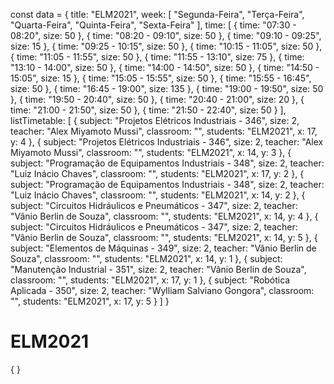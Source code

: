 const data = {
  title: "ELM2021",
  week: [
    "Segunda-Feira",
    "Terça-Feira",
    "Quarta-Feira",
    "Quinta-Feira",
    "Sexta-Feira"
  ],
  time: [
    {
      time: "07:30 - 08:20",
      size: 50
    },
    {
      time: "08:20 - 09:10",
      size: 50
    },
    {
      time: "09:10 - 09:25",
      size: 15
    },
    {
      time: "09:25 - 10:15",
      size: 50
    },
    {
      time: "10:15 - 11:05",
      size: 50
    },
    {
      time: "11:05 - 11:55",
      size: 50
    },
    {
      time: "11:55 - 13:10",
      size: 75
    },
    {
      time: "13:10 - 14:00",
      size: 50
    },
    {
      time: "14:00 - 14:50",
      size: 50
    },
    {
      time: "14:50 - 15:05",
      size: 15
    },
    {
      time: "15:05 - 15:55",
      size: 50
    },
    {
      time: "15:55 - 16:45",
      size: 50
    },
    {
      time: "16:45 - 19:00",
      size: 135
    },
    {
      time: "19:00 - 19:50",
      size: 50
    },
    {
      time: "19:50 - 20:40",
      size: 50
    },
    {
      time: "20:40 - 21:00",
      size: 20
    },
    {
      time: "21:00 - 21:50",
      size: 50
    },
    {
      time: "21:50 - 22:40",
      size: 50
    }
  ],
  listTimetable: [
    {
      subject: "Projetos Elétricos Industriais - 346",
      size: 2,
      teacher: "Alex Miyamoto Mussi",
      classroom: "",
      students: "ELM2021",
      x: 17,
      y: 4
    },
    {
      subject: "Projetos Elétricos Industriais - 346",
      size: 2,
      teacher: "Alex Miyamoto Mussi",
      classroom: "",
      students: "ELM2021",
      x: 14,
      y: 3
    },
    {
      subject: "Programação de Equipamentos Industriais - 348",
      size: 2,
      teacher: "Luiz Inácio Chaves",
      classroom: "",
      students: "ELM2021",
      x: 17,
      y: 2
    },
    {
      subject: "Programação de Equipamentos Industriais - 348",
      size: 2,
      teacher: "Luiz Inácio Chaves",
      classroom: "",
      students: "ELM2021",
      x: 14,
      y: 2
    },
    {
      subject: "Circuitos Hidráulicos e Pneumáticos - 347",
      size: 2,
      teacher: "Vânio Berlin de Souza",
      classroom: "",
      students: "ELM2021",
      x: 14,
      y: 4
    },
    {
      subject: "Circuitos Hidráulicos e Pneumáticos - 347",
      size: 2,
      teacher: "Vânio Berlin de Souza",
      classroom: "",
      students: "ELM2021",
      x: 14,
      y: 5
    },
    {
      subject: "Elementos de Máquinas - 349",
      size: 2,
      teacher: "Vânio Berlin de Souza",
      classroom: "",
      students: "ELM2021",
      x: 14,
      y: 1
    },
    {
      subject: "Manutenção Industrial - 351",
      size: 2,
      teacher: "Vânio Berlin de Souza",
      classroom: "",
      students: "ELM2021",
      x: 17,
      y: 1
    },
    {
      subject: "Robótica Aplicada - 350",
      size: 2,
      teacher: "Wylliam Salviano Gongora",
      classroom: "",
      students: "ELM2021",
      x: 17,
      y: 5
    }
  ]
}

# ELM2021

<div>
    {
        <Grid
            title={data.title}
            weekDays={data.week}
            time={data.time}
            listClasses={data.listTimetable}
        />
    }
</div>
